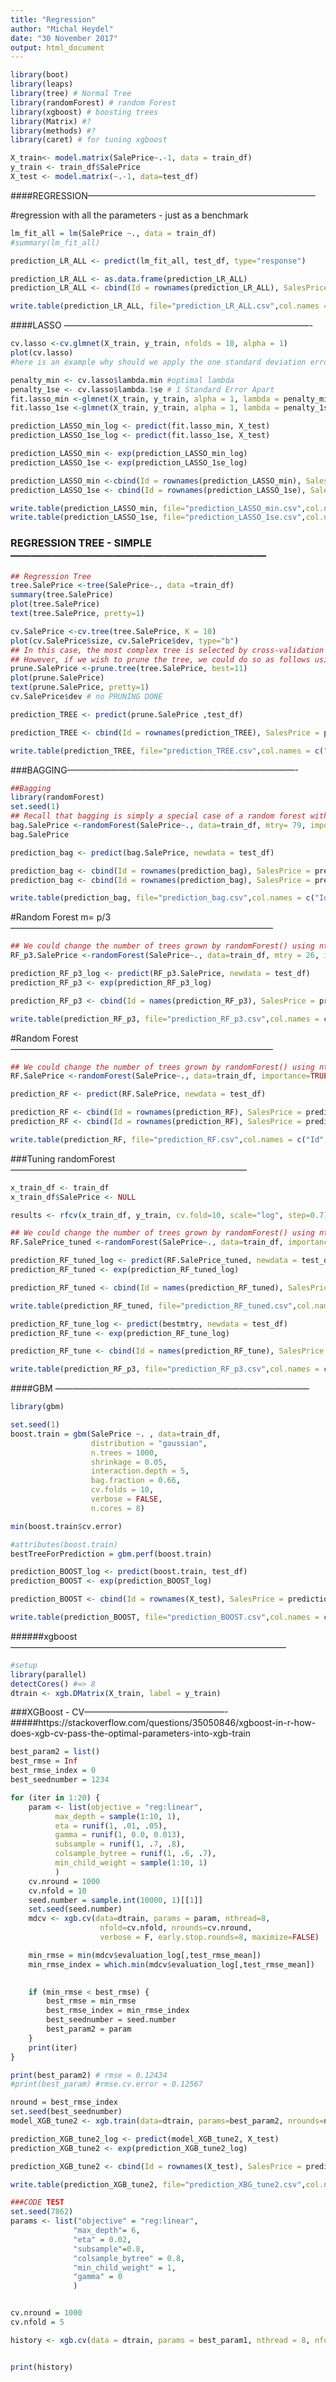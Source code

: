 ```yaml
---
title: "Regression"
author: "Michal Heydel"
date: "30 November 2017"
output: html_document
---
```

```r
library(boot)
library(leaps)
library(tree) # Normal Tree
library(randomForest) # random Forest
library(xgboost) # boosting trees
library(Matrix) #?
library(methods) #?
library(caret) # for tuning xgboost

```



```r
X_train<- model.matrix(SalePrice~.-1, data = train_df)
y_train <- train_df$SalePrice
X_test <- model.matrix(~.-1, data=test_df)
```



####REGRESSION------------------------------------------------------------------------------

#regression with all the parameters - just as a benchmark

```r
lm_fit_all = lm(SalePrice ~., data = train_df) 
#summary(lm_fit_all)
```

```r
prediction_LR_ALL <- predict(lm_fit_all, test_df, type="response")
```

```r
prediction_LR_ALL <- as.data.frame(prediction_LR_ALL)
prediction_LR_ALL <- cbind(Id = rownames(prediction_LR_ALL), SalesPrice = prediction_LR_ALL)
```

```r
write.table(prediction_LR_ALL, file="prediction_LR_ALL.csv",col.names = c("Id","SalePrice"), sep =',', row.names = FALSE)
```


####LASSO -------------------------------------------------------------------------------------

```r
cv.lasso <-cv.glmnet(X_train, y_train, nfolds = 10, alpha = 1)
plot(cv.lasso)
#here is an example why should we apply the one standard deviation error rule!
```
```r
penalty_min <- cv.lasso$lambda.min #optimal lambda
penalty_1se <- cv.lasso$lambda.1se # 1 Standard Error Apart
fit.lasso_min <-glmnet(X_train, y_train, alpha = 1, lambda = penalty_min) #estimate the model with min lambda
fit.lasso_1se <-glmnet(X_train, y_train, alpha = 1, lambda = penalty_1se) #estimate the model with 1se apart
```

```r
prediction_LASSO_min_log <- predict(fit.lasso_min, X_test)
prediction_LASSO_1se_log <- predict(fit.lasso_1se, X_test)

prediction_LASSO_min <- exp(prediction_LASSO_min_log)
prediction_LASSO_1se <- exp(prediction_LASSO_1se_log)
```

```r
prediction_LASSO_min <-cbind(Id = rownames(prediction_LASSO_min), SalesPrice = prediction_LASSO_min)
prediction_LASSO_1se <- cbind(Id = rownames(prediction_LASSO_1se), SalesPrice = prediction_LASSO_1se)
```

```r
write.table(prediction_LASSO_min, file="prediction_LASSO_min.csv",col.names = c("Id", "SalePrice"), sep =',', row.names = FALSE)
write.table(prediction_LASSO_1se, file="prediction_LASSO_1se.csv",col.names = c("Id", "SalePrice"), sep =',', row.names = FALSE)
```

### REGRESSION TREE - SIMPLE---------------------------------------------------------------------------

```r
## Regression Tree
tree.SalePrice <-tree(SalePrice~., data =train_df)
summary(tree.SalePrice)
plot(tree.SalePrice)
text(tree.SalePrice, pretty=1)
```
```r
cv.SalePrice <-cv.tree(tree.SalePrice, K = 10)
plot(cv.SalePrice$size, cv.SalePrice$dev, type="b")
## In this case, the most complex tree is selected by cross-validation
## However, if we wish to prune the tree, we could do so as follows using prune.tree() function
prune.SalePrice <-prune.tree(tree.SalePrice, best=11)
plot(prune.SalePrice)
text(prune.SalePrice, pretty=1)
cv.SalePrice$dev # no PRUNING DONE
```
```r
prediction_TREE <- predict(prune.SalePrice ,test_df)
```
```r
prediction_TREE <- cbind(Id = rownames(prediction_TREE), SalesPrice = prediction_TREE)
```
```r
write.table(prediction_TREE, file="prediction_TREE.csv",col.names = c("Id", "SalePrice"), sep =',', row.names = FALSE)
```





###BAGGING-------------------------------------------------------------------------------



```r
##Bagging
library(randomForest)
set.seed(1)
## Recall that bagging is simply a special case of a random forest with m=p, here we use mtry=13, i.e. bagging would be done
bag.SalePrice <-randomForest(SalePrice~., data=train_df, mtry= 79, importance=TRUE)
bag.SalePrice
```

```r
prediction_bag <- predict(bag.SalePrice, newdata = test_df)
```

```r
prediction_bag <- cbind(Id = rownames(prediction_bag), SalesPrice = prediction_bag)
prediction_bag <- cbind(Id = rownames(prediction_bag), SalesPrice = prediction_bag)
```
```r
write.table(prediction_bag, file="prediction_bag.csv",col.names = c("Id", "SalePrice"), sep =',', row.names = FALSE)
```

#Random Forest m= p/3 ------------------------------------------------------------------------------------------

```r
## We could change the number of trees grown by randomForest() using ntree argument
RF_p3.SalePrice <-randomForest(SalePrice~., data=train_df, mtry = 26, importance=TRUE)
```

```r
prediction_RF_p3_log <- predict(RF_p3.SalePrice, newdata = test_df)
prediction_RF_p3 <- exp(prediction_RF_p3_log)
```

```r
prediction_RF_p3 <- cbind(Id = names(prediction_RF_p3), SalesPrice = prediction_RF_p3)
```

```r
write.table(prediction_RF_p3, file="prediction_RF_p3.csv",col.names = c("Id", "SalePrice"), sep =',', row.names = FALSE)
```

#Random Forest ------------------------------------------------------------------------------------------

```r
## We could change the number of trees grown by randomForest() using ntree argument
RF.SalePrice <-randomForest(SalePrice~., data=train_df, importance=TRUE)
```

```r
prediction_RF <- predict(RF.SalePrice, newdata = test_df)
```
```r
prediction_RF <- cbind(Id = rownames(prediction_RF), SalesPrice = prediction_RF)
prediction_RF <- cbind(Id = rownames(prediction_RF), SalesPrice = prediction_RF)
```
```r
write.table(prediction_RF, file="prediction_RF.csv",col.names = c("Id", "SalePrice"), sep =',', row.names = FALSE)
```


###Tuning randomForest---------------------------------------------------------------------------------



```r
x_train_df <- train_df
x_train_df$SalePrice <- NULL
```

```r
results <- rfcv(x_train_df, y_train, cv.fold=10, scale="log", step=0.7)
```


```r
## We could change the number of trees grown by randomForest() using ntree argument
RF.SalePrice_tuned <-randomForest(SalePrice~., data=train_df, importance=TRUE, ntree = 1000, mtry=36)
```

```r
prediction_RF_tuned_log <- predict(RF.SalePrice_tuned, newdata = test_df)
prediction_RF_tuned <- exp(prediction_RF_tuned_log)

```
```r
prediction_RF_tuned <- cbind(Id = names(prediction_RF_tuned), SalesPrice = prediction_RF_tuned)
```
```r
write.table(prediction_RF_tuned, file="prediction_RF_tuned.csv",col.names = c("Id", "SalePrice"), sep =',', row.names = FALSE)
```


```r
prediction_RF_tune_log <- predict(bestmtry, newdata = test_df)
prediction_RF_tune <- exp(prediction_RF_tune_log)
```

```r
prediction_RF_tune <- cbind(Id = names(prediction_RF_tune), SalesPrice = prediction_RF_p3)
```

```r
write.table(prediction_RF_p3, file="prediction_RF_p3.csv",col.names = c("Id", "SalePrice"), sep =',', row.names = FALSE)
```


####GBM ---------------------------------------------------------------------------------------


```r
library(gbm)
```

```r
set.seed(1)
boost.train = gbm(SalePrice ~. , data=train_df,
                  distribution = "gaussian",
                  n.trees = 1000, 
                  shrinkage = 0.05,
                  interaction.depth = 5, 
                  bag.fraction = 0.66,
                  cv.folds = 10, 
                  verbose = FALSE,
                  n.cores = 8)

min(boost.train$cv.error)

```
```r
#attributes(boost.train)
bestTreeForPrediction = gbm.perf(boost.train)
```



```r
prediction_BOOST_log <- predict(boost.train, test_df)
prediction_BOOST <- exp(prediction_BOOST_log)
```

```r
prediction_BOOST <- cbind(Id = rownames(X_test), SalesPrice = prediction_BOOST)
```
```r
write.table(prediction_BOOST, file="prediction_BOOST.csv",col.names = c("Id", "SalePrice"), sep =',', row.names = FALSE)
```


######xgboost-----------------------------------------------------------------------------------------------

```r
#setup
library(parallel)
detectCores() #=> 8
dtrain <- xgb.DMatrix(X_train, label = y_train)
```


###XGBoost - CV-------------------------------------------------
#####https://stackoverflow.com/questions/35050846/xgboost-in-r-how-does-xgb-cv-pass-the-optimal-parameters-into-xgb-train
```r
best_param2 = list()
best_rmse = Inf
best_rmse_index = 0
best_seednumber = 1234

for (iter in 1:20) {
    param <- list(objective = "reg:linear",
          max_depth = sample(1:10, 1),
          eta = runif(1, .01, .05),
          gamma = runif(1, 0.0, 0.013), 
          subsample = runif(1, .7, .8),
          colsample_bytree = runif(1, .6, .7), 
          min_child_weight = sample(1:10, 1)
          )
    cv.nround = 1000
    cv.nfold = 10
    seed.number = sample.int(10000, 1)[[1]]
    set.seed(seed.number)
    mdcv <- xgb.cv(data=dtrain, params = param, nthread=8, 
                    nfold=cv.nfold, nrounds=cv.nround,
                    verbose = F, early.stop.rounds=8, maximize=FALSE)

    min_rmse = min(mdcv$evaluation_log[,test_rmse_mean])
    min_rmse_index = which.min(mdcv$evaluation_log[,test_rmse_mean])
    

    if (min_rmse < best_rmse) {
        best_rmse = min_rmse
        best_rmse_index = min_rmse_index
        best_seednumber = seed.number
        best_param2 = param
    }
    print(iter)
}
```

```r
print(best_param2) # rmse = 0.12434
#print(best_param) #rmse.cv.error = 0.12567
```
```r
nround = best_rmse_index
set.seed(best_seednumber)
model_XGB_tune2 <- xgb.train(data=dtrain, params=best_param2, nrounds=nround, nthread=8)
```

```r
prediction_XGB_tune2_log <- predict(model_XGB_tune2, X_test)
prediction_XGB_tune2 <- exp(prediction_XGB_tune2_log)
```


```r
prediction_XGB_tune2 <- cbind(Id = rownames(X_test), SalesPrice = prediction_XGB_tune2)
```

```r
write.table(prediction_XGB_tune2, file="prediction_XBG_tune2.csv",col.names = c("Id", "SalePrice"), sep =',', row.names = FALSE)
```




















```r
###CODE TEST
set.seed(7862)
params <- list("objective" = "reg:linear",
              "max_depth"= 6,
              "eta" = 0.02,
              "subsample"=0.8,
              "colsample_bytree" = 0.8,
              "min_child_weight" = 1,
              "gamma" = 0
              )


cv.nround = 1000
cv.nfold = 5

history <- xgb.cv(data = dtrain, params = best_param1, nthread = 8, nfold = cv.nfold , early.stop.round=8, nrounds = cv.nround, maximize=FALSE)


print(history)
```


